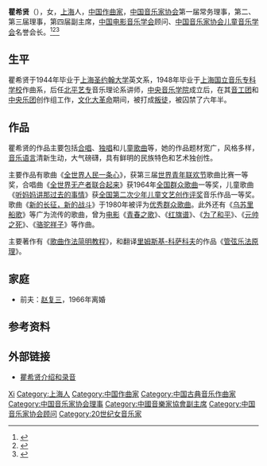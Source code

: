 '''瞿希贤'''（{{bd|1919年|9月23日|2008年|3月19日|catIdx=Q瞿}}），女，[[上海|上海]]人，[[中国|中国]][[作曲家|作曲家]]，[[中国音乐家协会|中国音乐家协会]]第一届常务理事，第二、第三届理事，第四届副主席，[[中国电影音乐学会|中国电影音乐学会]]顾问、[[中国音乐家协会儿童音乐学会|中国音乐家协会儿童音乐学会]]名誉会长。<ref>{{Cite book|title=华夏妇女名人词典|author=周行健主编|publisher=华夏出版社|year=1988|isbn=|location=北京|pages=}}</ref><ref>{{Cite book|title=中国当代艺术界名人录|author=中国名人研究院编; 异天, 戈德主编|publisher=社会科学文献出版社|year=1993|isbn=|location=北京|pages=}}</ref><ref>{{Cite book|title=二十世纪中国名人辞典|author=蔡开松, 于信凤主编; 曾卓明, 周溯源, 赵书刚副主编|publisher=辽宁人民出版社|year=1991|isbn=|location=沈阳|pages=}}</ref>

== 生平 ==
瞿希贤于1944年毕业于[[上海|上海]][[圣约翰大学_(上海)|圣约翰大学]]英文系，1948年毕业于[[上海国立音乐专科学校|上海国立音乐专科学校]]作曲系，后任[[北平艺专|北平艺专]]音乐理论系讲师，[[中央音乐学院|中央音乐学院]]成立后，在其[[中央音乐学院音工团|音工团]]和[[中央乐团|中央乐团]]创作组工作，[[文化大革命|文化大革命]]期间，被打成[[叛徒|叛徒]]，被囚禁了六年半。

== 作品 ==
瞿希贤的作品主要包括[[合唱|合唱]]、[[独唱|独唱]]和儿童[[歌曲|歌曲]]等，她的作品题材宽广，风格多样，[[音乐语言|音乐语言]]清新生动，大气磅礴，具有鲜明的民族特色和艺术独创性。

主要作品有歌曲《[[全世界人民一条心|全世界人民一条心]]》，获第三届[[世界青年联欢节|世界青年联欢节]]歌曲比赛一等奖，合唱曲《[[全世界无产者联合起来|全世界无产者联合起来]]》获1964年[[全国群众歌曲|全国群众歌曲]]一等奖，儿童歌曲《[[听妈妈讲那过去的事情|听妈妈讲那过去的事情]]》获[[全国第二次少年儿童文艺创作评奖|全国第二次少年儿童文艺创作评奖]]音乐作品一等奖。歌曲《[[新的长征，新的战斗|新的长征，新的战斗]]》于1980年被评为[[优秀群众歌曲|优秀群众歌曲]]。此外还有《[[乌苏里船歌|乌苏里船歌]]》等广为流传的歌曲，曾为[[电影|电影]]《[[青春之歌_(电影)|青春之歌]]》、《[[红旗谱_(电影)|红旗谱]]》、《[[为了和平|为了和平]]》、《[[元帅之死|元帅之死]]》、《[[骆驼祥子_(电影)|骆驼祥子]]》等作曲。

主要著作有《[[歌曲作法简明教程|歌曲作法简明教程]]》，和翻译[[里姆斯基-科萨科夫|里姆斯基-科萨科夫]]的作品《[[管弦乐法原理|管弦乐法原理]]》。

==家庭==
* 前夫：[[赵复三|赵复三]]，1966年离婚

== 参考资料 ==
{{reflist}}

== 外部链接 ==
* [http://blog.bjradio.com.cn/?84196/viewspace-23603.html 瞿希贤介绍和录音]{{dead link|date=2018年4月 |bot=InternetArchiveBot |fix-attempted=yes }}

{{Navboxes
| title  = 瞿希贤在[[中华全国青年联合会|中华全国青年联合会]]的职务
| list1  =
{{中华全国民主青年联合会第二届委员会}}
}}
{{Navboxes
| title  = 瞿希贤在[[中国音乐家协会|中国音乐家协会]]的职务
| list1  =
{{中华全国音乐工作者协会执行委员会}}
{{中国音乐家协会第三届理事会}}
{{中国音乐家协会第四届理事会}}
{{中国音乐家协会第五届理事会}}
{{中国音乐家协会第六届理事会}}
}}

{{Authority control}}
{{DEFAULTSORT:Qu瞿}}
[[Category:瞿姓|Xi]]
[[Category:上海人|Category:上海人]]
[[Category:中国作曲家|Category:中国作曲家]]
[[Category:中国古典音乐作曲家|Category:中国古典音乐作曲家]]
[[Category:中国音乐家协会理事|Category:中国音乐家协会理事]]
[[Category:中國音樂家協會副主席|Category:中國音樂家協會副主席]]
[[Category:中国音乐家协会顾问|Category:中国音乐家协会顾问]]
[[Category:20世纪女音乐家|Category:20世纪女音乐家]]